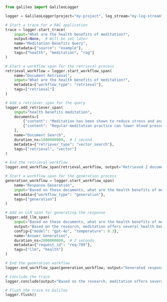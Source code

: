 ```python Python
from galileo import GalileoLogger

logger = GalileoLogger(project="my-project", log_stream="my-log-stream")

# Start a trace for a RAG application
trace = logger.start_trace(
    input="What are the health benefits of meditation?",
    output=None,  # Will be set later
    name="Meditation Benefits Query",
    metadata={"source": "example"},
    tags=["health", "meditation", "rag"]
)

# Start a workflow span for the retrieval process
retrieval_workflow = logger.start_workflow_span(
    name="Document Retrieval",
    input="What are the health benefits of meditation?",
    metadata={"workflow_type": "retrieval"},
    tags=["retrieval"]
)

# Add a retriever span for the query
logger.add_retriever_span(
    input="health benefits meditation",
    documents=[
        {"content": "Meditation has been shown to reduce stress and anxiety...", "metadata": {"source": "health-journal.pdf"}},
        {"content": "Regular meditation practice can lower blood pressure...", "metadata": {"source": "medical-research.txt"}}
    ],
    name="Document Search",
    duration_ns=1000000000,  # 1 second
    metadata={"retriever_type": "vector_search"},
    tags=["retrieval", "vector"]
)

# End the retrieval workflow
logger.end_workflow_span(retrieval_workflow, output="Retrieved 2 documents")

# Start a workflow span for the generation process
generation_workflow = logger.start_workflow_span(
    name="Response Generation",
    input="Based on these documents, what are the health benefits of meditation?",
    metadata={"workflow_type": "generation"},
    tags=["generation"]
)

# Add an LLM span for generating the response
logger.add_llm_span(
    input="Based on these documents, what are the health benefits of meditation? Documents: [...]",
    output="Based on the research, meditation offers several health benefits including reduced stress and anxiety, lower blood pressure...",
    config={"model": "gpt-4o", "temperature": 0.3},
    name="Answer Generation",
    duration_ns=2000000000,  # 2 seconds
    metadata={"request_id": "req-789"},
    tags=["llm", "health"]
)

# End the generation workflow
logger.end_workflow_span(generation_workflow, output="Generated response successfully")

# Conclude the trace
logger.conclude(output="Based on the research, meditation offers several health benefits...")

# Flush the trace to Galileo
logger.flush()
```
